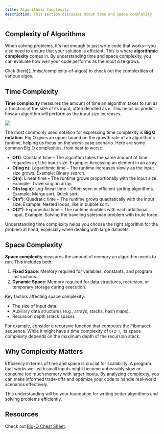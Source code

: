```yaml
---
title: Algorithmic Complexity
description: This section discusses about time and space complexity.
---
```


## <HoverUnderline>Complexity of Algorithms</HoverUnderline>

When solving problems, it's not enough to just write code that works—you also need to ensure that your solution is efficient. This is where **algorithmic complexity** comes in. By understanding time and space complexity, you can evaluate how well your code performs as the input size grows.

<Note title="Table of Complexity">
  Click [here](../misc/complexity-of-algos) to check out the complexities of various algos.
</Note>

## <HoverUnderline>Time Complexity</HoverUnderline>

**Time complexity** measures the amount of time an algorithm takes to run as a function of the size of its input, often denoted as `n`. This helps us predict how an algorithm will perform as the input size increases.

![](/bigo.png)

The most commonly used notation for expressing time complexity is **Big O notation**. Big O gives an upper bound on the growth rate of an algorithm's runtime, helping us focus on the worst-case scenario. Here are some common Big O complexities, from best to worst:

- **O(1)**: Constant time – The algorithm takes the same amount of time regardless of the input size.
  Example: Accessing an element in an array.
- **O(log n)**: Logarithmic time – The runtime increases slowly as the input size grows.
  Example: Binary search.
- **O(n)**: Linear time – The runtime grows proportionally with the input size.
  Example: Traversing an array.
- **O(n log n)**: Log-linear time – Often seen in efficient sorting algorithms.
  Example: Merge sort, Quick sort.
- **O(n²)**: Quadratic time – The runtime grows quadratically with the input size.
  Example: Nested loops, like in bubble sort.
- **O(2ⁿ)**: Exponential time – The runtime doubles with each additional input.
  Example: Solving the traveling salesman problem with brute force.

Understanding time complexity helps you choose the right algorithm for the problem at hand, especially when dealing with large datasets.

## <HoverUnderline>Space Complexity</HoverUnderline>

**Space complexity** measures the amount of memory an algorithm needs to run. This includes both:

1. **Fixed Space**: Memory required for variables, constants, and program instructions.
2. **Dynamic Space**: Memory required for data structures, recursion, or temporary storage during execution.

Key factors affecting space complexity:
- The size of input data.
- Auxiliary data structures (e.g., arrays, stacks, hash maps).
- Recursion depth (stack space).

For example, consider a recursive function that computes the Fibonacci sequence. While it might have a time complexity of `O(2ⁿ)`, its space complexity depends on the maximum depth of the recursion stack.

## <HoverUnderline>Why Complexity Matters</HoverUnderline>

Efficiency in terms of time and space is crucial for scalability. A program that works well with small inputs might become unbearably slow or consume too much memory with larger inputs. By analyzing complexity, you can make informed trade-offs and optimize your code to handle real-world scenarios effectively.

This understanding will be your foundation for writing better algorithms and solving problems efficiently.

## <HoverUnderline>Resources</HoverUnderline>

Check out [Big-O Cheat Sheet](https://www.bigocheatsheet.com/).
